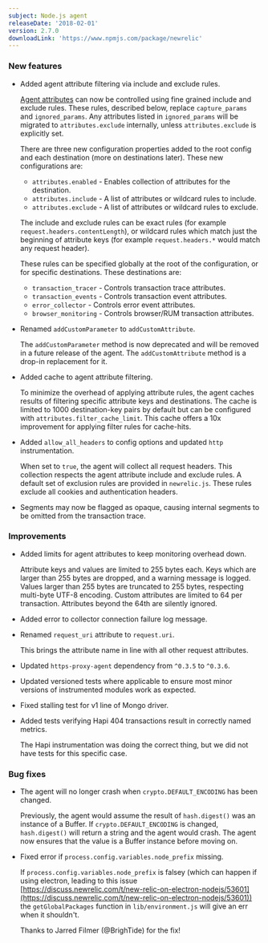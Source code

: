 ```yaml
---
subject: Node.js agent
releaseDate: '2018-02-01'
version: 2.7.0
downloadLink: 'https://www.npmjs.com/package/newrelic'
---
```


### New features

* Added agent attribute filtering via include and exclude rules.

  [Agent attributes](/docs/agents/nodejs-agent/attributes/nodejs-agent-attributes) can now be controlled using fine grained include and exclude rules. These rules, described below, replace `capture_params` and `ignored_params`. Any attributes listed in `ignored_params` will be migrated to `attributes.exclude` internally, unless `attributes.exclude` is explicitly set.

  There are three new configuration properties added to the root config and each destination (more on destinations later). These new configurations are:

  * `attributes.enabled` - Enables collection of attributes for the destination.
  * `attributes.include` - A list of attributes or wildcard rules to include.
  * `attributes.exclude` - A list of attributes or wildcard rules to exclude.

  The include and exclude rules can be exact rules (for example `request.headers.contentLength`), or wildcard rules which match just the beginning of attribute keys (for example `request.headers.*` would match any request header).

  These rules can be specified globally at the root of the configuration, or for specific destinations. These destinations are:

  * `transaction_tracer` - Controls transaction trace attributes.
  * `transaction_events` - Controls transaction event attributes.
  * `error_collector` - Controls error event attributes.
  * `browser_monitoring` - Controls browser/RUM transaction attributes.
* Renamed `addCustomParameter` to `addCustomAttribute`.

  The `addCustomParameter` method is now deprecated and will be removed in a future release of the agent. The `addCustomAttribute` method is a drop-in replacement for it.
* Added cache to agent attribute filtering.

  To minimize the overhead of applying attribute rules, the agent caches results of filtering specific attribute keys and destinations. The cache is limited to 1000 destination-key pairs by default but can be configured with `attributes.filter_cache_limit`. This cache offers a 10x improvement for applying filter rules for cache-hits.
* Added `allow_all_headers` to config options and updated `http` instrumentation.

  When set to `true`, the agent will collect all request headers. This collection respects the agent attribute include and exclude rules. A default set of exclusion rules are provided in `newrelic.js`. These rules exclude all cookies and authentication headers.
* Segments may now be flagged as opaque, causing internal segments to be omitted from the transaction trace.

### Improvements

* Added limits for agent attributes to keep monitoring overhead down.

  Attribute keys and values are limited to 255 bytes each. Keys which are larger than 255 bytes are dropped, and a warning message is logged. Values larger than 255 bytes are truncated to 255 bytes, respecting multi-byte UTF-8 encoding. Custom attributes are limited to 64 per transaction. Attributes beyond the 64th are silently ignored.
* Added error to collector connection failure log message.
* Renamed `request_uri` attribute to `request.uri`.

  This brings the attribute name in line with all other request attributes.
* Updated `https-proxy-agent` dependency from `^0.3.5` to `^0.3.6`.
* Updated versioned tests where applicable to ensure most minor versions of instrumented modules work as expected.
* Fixed stalling test for v1 line of Mongo driver.
* Added tests verifying Hapi 404 transactions result in correctly named metrics.

  The Hapi instrumentation was doing the correct thing, but we did not have tests for this specific case.

### Bug fixes

* The agent will no longer crash when `crypto.DEFAULT_ENCODING` has been changed.

  Previously, the agent would assume the result of `hash.digest()` was an instance of a Buffer. If `crypto.DEFAULT_ENCODING` is changed, `hash.digest()` will return a string and the agent would crash. The agent now ensures that the value is a Buffer instance before moving on.
* Fixed error if `process.config.variables.node_prefix` missing.

  If `process.config.variables.node_prefix` is falsey (which can happen if using electron, leading to this issue [https://discuss.newrelic.com/t/new-relic-on-electron-nodejs/53601](https://discuss.newrelic.com/t/new-relic-on-electron-nodejs/53601)) the `getGlobalPackages` function in `lib/environment.js` will give an err when it shouldn't.

  Thanks to Jarred Filmer (@BrighTide) for the fix!
